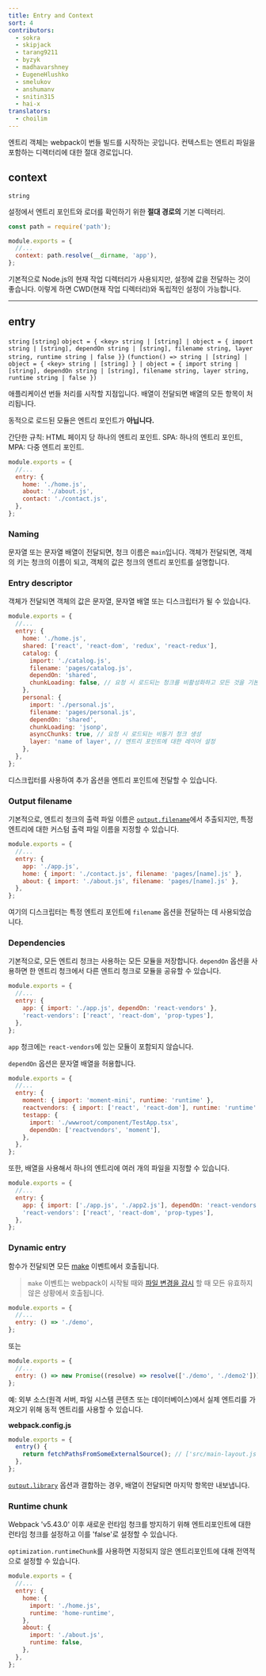 ```yaml
---
title: Entry and Context
sort: 4
contributors:
  - sokra
  - skipjack
  - tarang9211
  - byzyk
  - madhavarshney
  - EugeneHlushko
  - smelukov
  - anshumanv
  - snitin315
  - hai-x
translators:
  - choilim
---
```


엔트리 객체는 webpack이 번들 빌드를 시작하는 곳입니다. 컨텍스트는 엔트리 파일을 포함하는 디렉터리에 대한 절대 경로입니다.

## context

`string`

설정에서 엔트리 포인트와 로더를 확인하기 위한 **절대 경로의** 기본 디렉터리.

```js
const path = require('path');

module.exports = {
  //...
  context: path.resolve(__dirname, 'app'),
};
```

기본적으로 Node.js의 현재 작업 디렉터리가 사용되지만, 설정에 값을 전달하는 것이 좋습니다. 이렇게 하면 CWD(현재 작업 디렉터리)와 독립적인 설정이 가능합니다.

---

## entry

`string` `[string]` `object = { <key> string | [string] | object = { import string | [string], dependOn string | [string], filename string, layer string, runtime string | false }}` `(function() => string | [string] | object = { <key> string | [string] } | object = { import string | [string], dependOn string | [string], filename string, layer string, runtime string | false })`

애플리케이션 번들 처리를 시작할 지점입니다. 배열이 전달되면 배열의 모든 항목이 처리됩니다.

동적으로 로드된 모듈은 엔트리 포인트가 **아닙니다.**

간단한 규칙: HTML 페이지 당 하나의 엔트리 포인트. SPA: 하나의 엔트리 포인트, MPA: 다중 엔트리 포인트.

```js
module.exports = {
  //...
  entry: {
    home: './home.js',
    about: './about.js',
    contact: './contact.js',
  },
};
```

### Naming

문자열 또는 문자열 배열이 전달되면, 청크 이름은 `main`입니다. 객체가 전달되면, 객체의 키는 청크의 이름이 되고, 객체의 값은 청크의 엔트리 포인트를 설명합니다.

### Entry descriptor

객체가 전달되면 객체의 값은 문자열, 문자열 배열 또는 디스크립터가 될 수 있습니다.

```js
module.exports = {
  //...
  entry: {
    home: './home.js',
    shared: ['react', 'react-dom', 'redux', 'react-redux'],
    catalog: {
      import: './catalog.js',
      filename: 'pages/catalog.js',
      dependOn: 'shared',
      chunkLoading: false, // 요청 시 로드되는 청크를 비활성화하고 모든 것을 기본 청크에 넣습니다.
    },
    personal: {
      import: './personal.js',
      filename: 'pages/personal.js',
      dependOn: 'shared',
      chunkLoading: 'jsonp',
      asyncChunks: true, // 요청 시 로드되는 비동기 청크 생성
      layer: 'name of layer', // 엔트리 포인트에 대한 레이어 설정
    },
  },
};
```

디스크립터를 사용하여 추가 옵션을 엔트리 포인트에 전달할 수 있습니다.

### Output filename

기본적으로, 엔트리 청크의 출력 파일 이름은 [`output.filename`](/configuration/output/#outputfilename)에서 추출되지만, 특정 엔트리에 대한 커스텀 출력 파일 이름을 지정할 수 있습니다.

```js
module.exports = {
  //...
  entry: {
    app: './app.js',
    home: { import: './contact.js', filename: 'pages/[name].js' },
    about: { import: './about.js', filename: 'pages/[name].js' },
  },
};
```

여기의 디스크립터는 특정 엔트리 포인트에 `filename` 옵션을 전달하는 데 사용되었습니다.

### Dependencies

기본적으로, 모든 엔트리 청크는 사용하는 모든 모듈을 저장합니다. `dependOn` 옵션을 사용하면 한 엔트리 청크에서 다른 엔트리 청크로 모듈을 공유할 수 있습니다.

```js
module.exports = {
  //...
  entry: {
    app: { import: './app.js', dependOn: 'react-vendors' },
    'react-vendors': ['react', 'react-dom', 'prop-types'],
  },
};
```

`app` 청크에는 `react-vendors`에 있는 모듈이 포함되지 않습니다.

`dependOn` 옵션은 문자열 배열을 허용합니다.

```js
module.exports = {
  //...
  entry: {
    moment: { import: 'moment-mini', runtime: 'runtime' },
    reactvendors: { import: ['react', 'react-dom'], runtime: 'runtime' },
    testapp: {
      import: './wwwroot/component/TestApp.tsx',
      dependOn: ['reactvendors', 'moment'],
    },
  },
};
```

또한, 배열을 사용해서 하나의 엔트리에 여러 개의 파일을 지정할 수 있습니다.

```js
module.exports = {
  //...
  entry: {
    app: { import: ['./app.js', './app2.js'], dependOn: 'react-vendors' },
    'react-vendors': ['react', 'react-dom', 'prop-types'],
  },
};
```

### Dynamic entry

함수가 전달되면 모든 [make](/api/compiler-hooks/#make) 이벤트에서 호출됩니다.

> `make` 이벤트는 webpack이 시작될 때와 [파일 변경을 감시](/configuration/watch/) 할 때 모든 유효하지 않은 상황에서 호출됩니다.

```js
module.exports = {
  //...
  entry: () => './demo',
};
```

또는

```js
module.exports = {
  //...
  entry: () => new Promise((resolve) => resolve(['./demo', './demo2'])),
};
```

예: 외부 소스(원격 서버, 파일 시스템 콘텐츠 또는 데이터베이스)에서 실제 엔트리를 가져오기 위해 동적 엔트리를 사용할 수 있습니다.

**webpack.config.js**

```js
module.exports = {
  entry() {
    return fetchPathsFromSomeExternalSource(); // ['src/main-layout.js', 'src/admin-layout.js']와 같이 해석할 promise를 반환합니다.
  },
};
```

[`output.library`](/configuration/output/#outputlibrary) 옵션과 결합하는 경우, 배열이 전달되면 마지막 항목만 내보냅니다.

### Runtime chunk

Webpack 'v5.43.0' 이후 새로운 런타임 청크를 방지하기 위해 엔트리포인트에 대한 런타임 청크를 설정하고 이를 'false'로 설정할 수 있습니다.

`optimization.runtimeChunk`를 사용하면 지정되지 않은 엔트리포인트에 대해 전역적으로 설정할 수 있습니다.

```js
module.exports = {
  //...
  entry: {
    home: {
      import: './home.js',
      runtime: 'home-runtime',
    },
    about: {
      import: './about.js',
      runtime: false,
    },
  },
};
```
